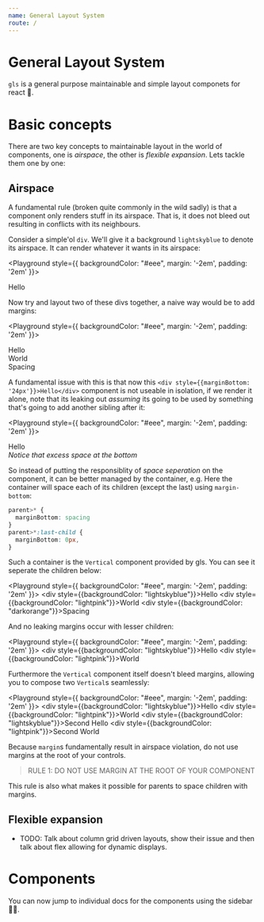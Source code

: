 ```yaml
---
name: General Layout System
route: /
---
```



# General Layout System
`gls` is a general purpose maintainable and simple layout componets for react 🌹. 

# Basic concepts
There are two key concepts to maintainable layout in the world of components, one is *airspace*, the other is *flexible expansion*. Lets tackle them one by one: 

## Airspace
A fundamental rule (broken quite commonly in the wild sadly) is that a component only renders stuff in its airspace. That is, it does not bleed out resulting in conflicts with its neighbours. 

Consider a simple'ol `div`. We'll give it a background `lightskyblue` to denote its airspace. It can render whatever it wants in its airspace: 

<Playground style={{ backgroundColor: "#eee", margin: '-2em', padding: '2em' }}>
  <div style={{backgroundColor: 'lightskyblue'}}>Hello</div>
</Playground>

Now try and layout two of these divs together, a naive way would be to add margins:  

<Playground style={{ backgroundColor: "#eee", margin: '-2em', padding: '2em' }}>
  <div style={{backgroundColor: "lightskyblue", marginBottom: '24px'}}>Hello</div>
  <div style={{backgroundColor: "lightpink", marginBottom: '24px'}}>World</div>
  <div style={{backgroundColor: "darkorange"}}>Spacing</div>
</Playground>

A fundamental issue with this is that now this `<div style={{marginBottom: '24px'}}>Hello</div>` component is not useable in isolation, if we render it alone, note that its leaking out *assuming* its going to be used by something that's going to add another sibling after it: 

<Playground style={{ backgroundColor: "#eee", margin: '-2em', padding: '2em' }}>
  <div style={{backgroundColor: "lightskyblue", marginBottom: '24px'}}>Hello</div>
  <i style={{position:'absolute', bottom:'30px'}}>Notice that excess space at the bottom</i>
</Playground>

So instead of putting the responsiblity of *space seperation* on the component, it can be better managed by the container, e.g. Here the container will space each of its children (except the last) using `margin-bottom`: 

```css
parent>* {
  marginBottom: spacing
}
parent>*:last-child {
  marginBottom: 0px,
}
```

Such a container is the `Vertical` component provided by gls. You can see it seperate the children below:

<Playground style={{ backgroundColor: "#eee", margin: '-2em', padding: '2em' }}>
  <Vertical>
    <div style={{backgroundColor: "lightskyblue"}}>Hello</div>
    <div style={{backgroundColor: "lightpink"}}>World</div>
    <div style={{backgroundColor: "darkorange"}}>Spacing</div>
  </Vertical>
</Playground>

And no leaking margins occur with lesser children:

<Playground style={{ backgroundColor: "#eee", margin: '-2em', padding: '2em' }}>
  <Vertical>
    <div style={{backgroundColor: "lightskyblue"}}>Hello</div>
    <div style={{backgroundColor: "lightpink"}}>World</div>
  </Vertical>
</Playground>

Furthermore the `Vertical` component itself doesn't bleed margins, allowing you to compose two `Vertical`s seamlessly: 

<Playground style={{ backgroundColor: "#eee", margin: '-2em', padding: '2em' }}>
  <Vertical>
    <Vertical>
      <div style={{backgroundColor: "lightskyblue"}}>Hello</div>
      <div style={{backgroundColor: "lightpink"}}>World</div>
    </Vertical>
    <Vertical>
      <div style={{backgroundColor: "lightskyblue"}}>Second Hello</div>
      <div style={{backgroundColor: "lightpink"}}>Second World</div>
    </Vertical>
  </Vertical>
</Playground>

Because `margin`s fundamentally result in airspace violation, do not use margins at the root of your controls.

> RULE 1: DO NOT USE MARGIN AT THE ROOT OF YOUR COMPONENT

This rule is also what makes it possible for parents to space children with margins.

## Flexible expansion

* TODO: Talk about column grid driven layouts, show their issue and then talk about flex allowing for dynamic displays. 

# Components
You can now jump to individual docs for the components using the sidebar 👍🏻.
